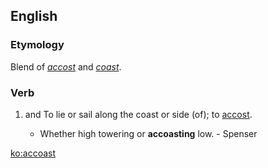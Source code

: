 ==English==
===Etymology===
Blend of ''[[accost]]'' and ''[[coast]]''.

===Verb===
{{en-verb}}
# {{transitive}} and {{intransitive}} {{obsolete term}} To lie or sail along the coast or side (of); to [[accost]].
#* Whether high towering or '''accoasting''' low. - Spenser

[[ko:accoast]]